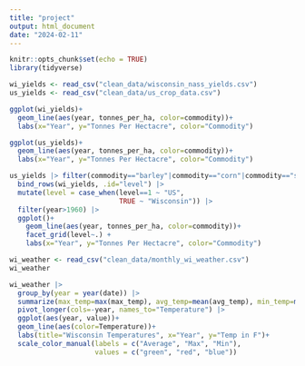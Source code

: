 ```yaml
---
title: "project"
output: html_document
date: "2024-02-11"
---
```


```r
knitr::opts_chunk$set(echo = TRUE)
library(tidyverse)
```

```r
wi_yields <- read_csv("clean_data/wisconsin_nass_yields.csv")
us_yields <- read_csv("clean_data/us_crop_data.csv")
```

```r
ggplot(wi_yields)+
  geom_line(aes(year, tonnes_per_ha, color=commodity))+
  labs(x="Year", y="Tonnes Per Hectacre", color="Commodity")
```

```r
ggplot(us_yields)+
  geom_line(aes(year, tonnes_per_ha, color=commodity))+
  labs(x="Year", y="Tonnes Per Hectacre", color="Commodity")
```
```r
us_yields |> filter(commodity=="barley"|commodity=="corn"|commodity=="soybeans"|commodity=="wheat") |> 
  bind_rows(wi_yields, .id="level") |> 
  mutate(level = case_when(level==1 ~ "US",
                           TRUE ~ "Wisconsin")) |> 
  filter(year>1960) |> 
  ggplot()+
    geom_line(aes(year, tonnes_per_ha, color=commodity))+
    facet_grid(level~.) +
    labs(x="Year", y="Tonnes Per Hectacre", color="Commodity")
```
```r
wi_weather <- read_csv("clean_data/monthly_wi_weather.csv")
wi_weather
```
```r
wi_weather |> 
  group_by(year = year(date)) |> 
  summarize(max_temp=max(max_temp), avg_temp=mean(avg_temp), min_temp=min(min_temp)) |> 
  pivot_longer(cols=-year, names_to="Temperature") |> 
  ggplot(aes(year, value))+
  geom_line(aes(color=Temperature))+
  labs(title="Wisconsin Temperatures", x="Year", y="Temp in F")+
  scale_color_manual(labels = c("Average", "Max", "Min"),
                     values = c("green", "red", "blue"))
```


